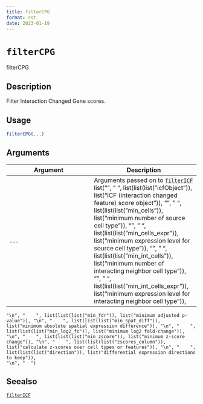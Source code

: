 ```yaml
--- 
title: filterCPG 
format: rst 
date: 2023-01-19 
--- 
```

# `filterCPG`

filterCPG


## Description

Filter Interaction Changed Gene scores.


## Usage

```r
filterCPG(...)
```


## Arguments

Argument      |Description
------------- |----------------
`...`     |      Arguments passed on to [`filterICF`](#filtericf)   list("\n", "    ", list(list(list("icfObject")), list("ICF (interaction changed feature) score object")), "\n", "    ", list(list(list("min_cells")), list("minimum number of source cell type")), "\n", "    ", list(list(list("min_cells_expr")), list("minimum expression level for source cell type")), "\n", "    ", list(list(list("min_int_cells")), list("minimum number of interacting neighbor cell type")), "\n", "    ", list(list(list("min_int_cells_expr")), list("minimum expression level for interacting neighbor cell type")), 
    "\n", "    ", list(list(list("min_fdr")), list("minimum adjusted p-value")), "\n", "    ", list(list(list("min_spat_diff")), list("minimum absolute spatial expression difference")), "\n", "    ", list(list(list("min_log2_fc")), list("minimum log2 fold-change")), "\n", "    ", list(list(list("min_zscore")), list("minimum z-score change")), "\n", "    ", list(list(list("zscores_column")), list("calculate z-scores over cell types or features")), "\n", "    ", list(list(list("direction")), list("differential expression directions to keep")), 
    "\n", "  ")


## Seealso

[`filterICF`](#filtericf)


